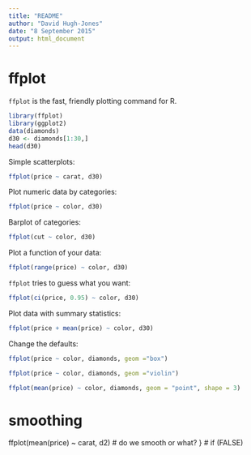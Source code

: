 ```yaml
---
title: "README"
author: "David Hugh-Jones"
date: "8 September 2015"
output: html_document
---
```



# ffplot

`ffplot` is the fast, friendly plotting command for R. 

```r
library(ffplot)
library(ggplot2)
data(diamonds)
d30 <- diamonds[1:30,]
head(d30)
```


Simple scatterplots: 

```r
ffplot(price ~ carat, d30)
```

Plot numeric data by categories: 

```r
ffplot(price ~ color, d30)
```

Barplot of categories:

```r
ffplot(cut ~ color, d30)
```

Plot a function of your data:


```r
ffplot(range(price) ~ color, d30)
```

`ffplot` tries to guess what you want:
```r
ffplot(ci(price, 0.95) ~ color, d30)
```


Plot data with summary statistics:
```r
ffplot(price + mean(price) ~ color, d30)
```

Change the defaults:
```r
ffplot(price ~ color, diamonds, geom ="box")

```

```r
ffplot(price ~ color, diamonds, geom ="violin")

```

```r
ffplot(mean(price) ~ color, diamonds, geom = "point", shape = 3)
```


# smoothing
ffplot(mean(price) ~ carat, d2) # do we smooth or what?
} # if (FALSE)
